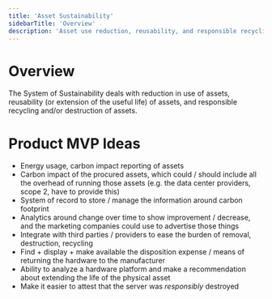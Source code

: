 ```yaml
---
title: 'Asset Sustainability'
sidebarTitle: 'Overview'
description: 'Asset use reduction, reusability, and responsible recycling or destruction'
---
```


# Overview

The System of Sustainability deals with reduction in use of assets, reusability (or extension of the useful life) of assets, and responsible recycling and/or destruction of assets.

# Product MVP Ideas

- Energy usage, carbon impact reporting of assets
- Carbon impact of the procured assets, which could / should include all the overhead of running those assets (e.g. the data center providers, scope 2, have to provide this)
- System of record to store / manage the information around carbon footprint
- Analytics around change over time to show improvement / decrease, and the marketing companies could use to advertise those things
- Integrate with third parties / providers to ease the burden of removal, destruction, recycling
- Find + display + make available the disposition expense / means of returning the hardware to the manufacturer
- Ability to analyze a hardware platform and make a recommendation about extending the life of the physical asset
- Make it easier to attest that the server was *responsibly* destroyed